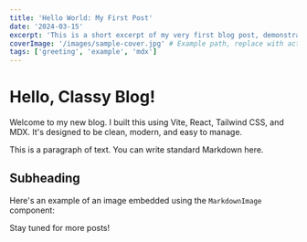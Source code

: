 ```yaml
---
title: 'Hello World: My First Post'
date: '2024-03-15'
excerpt: 'This is a short excerpt of my very first blog post, demonstrating the power of MDX!'
coverImage: '/images/sample-cover.jpg' # Example path, replace with actual image if you have one
tags: ['greeting', 'example', 'mdx']
---
```



# Hello, Classy Blog!

Welcome to my new blog. I built this using Vite, React, Tailwind CSS, and MDX. It's designed to be clean, modern, and easy to manage.

This is a paragraph of text. You can write standard Markdown here.

## Subheading

Here's an example of an image embedded using the `MarkdownImage` component:

<MarkdownImage 
  src="/images/sample-image1.jpg" 
  alt="A placeholder image for the first post" 
  caption="This is a sample image with a nice caption below it. Notice the styling!" 
/>

Stay tuned for more posts! 